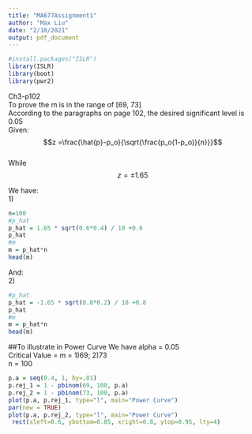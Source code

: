 ```yaml
---
title: "MA677Assignment1"
author: "Max Liu"
date: "2/10/2021"
output: pdf_document
---
```


```r
#install.packages("ISLR")
library(ISLR)
library(boot)
library(pwr2)
```
Ch3-p102  
To prove the m is in the range of [69, 73]  
According to the paragraphs on page 102, the desired significant level is 0.05  
Given:  
$$z =\frac{\hat{p}-p_o}{\sqrt{\frac{p_o(1-p_o)}{n}}}$$  
While $$z = \pm 1.65$$  

We have:  
1)
```r
n=100
#p_hat
p_hat = 1.65 * sqrt(0.6*0.4) / 10 +0.6
p_hat
#m
m = p_hat*n
head(m)
```
And:  
2)
```r
#p_hat
p_hat = -1.65 * sqrt(0.8*0.2) / 10 +0.8
p_hat
#m
m = p_hat*n
head(m)
```

##To illustrate in Power Curve
We have alpha = 0.05  
Critical Value = m = 1)69; 2)73  
n = 100 

```r
p.a = seq(0.4, 1, by=.01)
p.rej_1 = 1 - pbinom(69, 100, p.a)
p.rej_2 = 1 - pbinom(73, 100, p.a)
plot(p.a, p.rej_1, type="l", main="Power Curve")
par(new = TRUE)
plot(p.a, p.rej_2, type="l", main="Power Curve")
 rect(xleft=0.6, ybottom=0.05, xright=0.8, ytop=0.95, lty=4)
```






